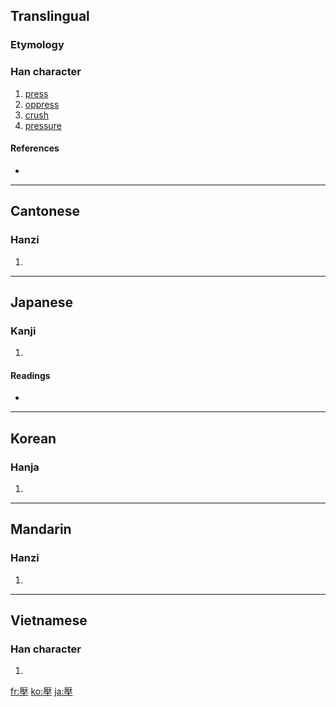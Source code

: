 {{also|压|圧}}
==Translingual==

===Etymology===
{{Han compound|厭|土|c1=p|c2=s|t2=dust|ls=psc}}

===Han character===
{{Han char|rn=32|rad=土|as=14|sn=17|four=7121<sub>4</sub>|canj=一大土 (MKG)}}

# [[press]]
# [[oppress]]
# [[crush]]
# [[pressure]]

====References====
* {{Han ref|kx=0241.100|dkj=05557|dj=0480.330|hdz=10495.060|uh=58D3|ud=22739|bh=C0A3|bd=49315}}

----

==Cantonese==

===Hanzi===
{{yue-hanzi|jyut=|y=aat3, ngaat3|sim=压}}

# {{defn|Cantonese|sort=土14}}

----

==Japanese==

===Kanji===
{{ja-kanji|grade=|rs=土14}}

# {{defn|Japanese}}

====Readings====
* {{ja-readings|on=[[あつ]] (atsu), [[おう]] (ō), [[えん]] (en)|kun=[[おさえる]] (osaeru)}}

----

==Korean==

===Hanja===
{{ko-hanja|hangeul=압|rv=ap|mr=ap}}

# {{defn|Korean|sort=土14}}

----

==Mandarin==

===Hanzi===
{{cmn-hanzi|sim=压|pin=[[yā]] ([[ya1]])|wg=ya<sup>1</sup>}}

# {{defn|Mandarin|sort=土14}}

----

==Vietnamese==

===Han character===
{{vi-hantu|[[áp]], [[ếm]]|rs=土14}}

# {{defn|Vietnamese|sort=土14}}

[[fr:壓]]
[[ko:壓]]
[[ja:壓]]